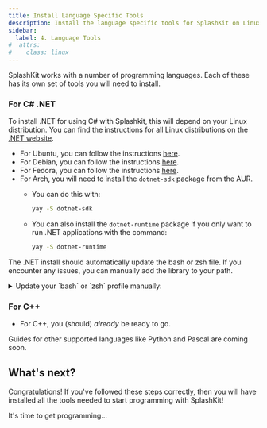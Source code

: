 ```yaml
---
title: Install Language Specific Tools
description: Install the language specific tools for SplashKit on Linux.
sidebar:
  label: 4. Language Tools
#  attrs:
#    class: linux
---
```



SplashKit works with a number of programming languages. Each of these has its own set of tools you will need to install.

### For C# .NET

To install .NET for using C# with Splashkit, this will depend on your Linux distribution. You can find the instructions for all Linux distributions on the [.NET website](https://dotnet.microsoft.com/en-us/download?initial-os=linux).

- For Ubuntu, you can follow the instructions [here](https://learn.microsoft.com/en-us/dotnet/core/install/linux-ubuntu).
- For Debian, you can follow the instructions [here](https://learn.microsoft.com/en-us/dotnet/core/install/linux-debian).
- For Fedora, you can follow the instructions [here](https://learn.microsoft.com/en-us/dotnet/core/install/linux-fedora).
- For Arch, you will need to install the `dotnet-sdk` package from the AUR.
  - You can do this with:

    ```bash
    yay -S dotnet-sdk
    ```

  - You can also install the `dotnet-runtime` package if you only want to run .NET applications with the command:
  
    ```bash
    yay -S dotnet-runtime
    ```

The .NET install should automatically update the bash or zsh file. If you encounter any issues, you can manually add the library to your path.

<details>
<summary>Update your `bash` or `zsh` profile manually:</summary>
<Tabs syncKey="bash-zsh">
<TabItem label="bash">
Open your `~/.bashrc` profile:
```bash
nano ~/.bashrc
```
Then add the following two lines near the end of the file:
```bash
export DOTNET_ROOT=$HOME/.dotnet
export PATH=$PATH:$HOME/.dotnet
```
Then run the following command to update your profile:
```bash
source ~/.bashrc
```
</TabItem>
<TabItem label="zsh">
Open your `.zshrc` file:
```bash
nano ~/.zshrc
```
Then add the following two lines near the end of the file:
```bash
export DOTNET_ROOT=$HOME/.dotnet
export PATH=$PATH:$HOME/.dotnet
```
Then run the following command to update your profile:
```bash
source ~/.zshrc
```
</TabItem>
</Tabs>
</details>

### For C++

- For C++, you (should) _already_ be ready to go.

Guides for other supported languages like Python and Pascal are coming soon.

## What's next?

Congratulations! If you've followed these steps correctly, then you will have
installed all the tools needed to start programming with SplashKit!

It's time to get programming...
